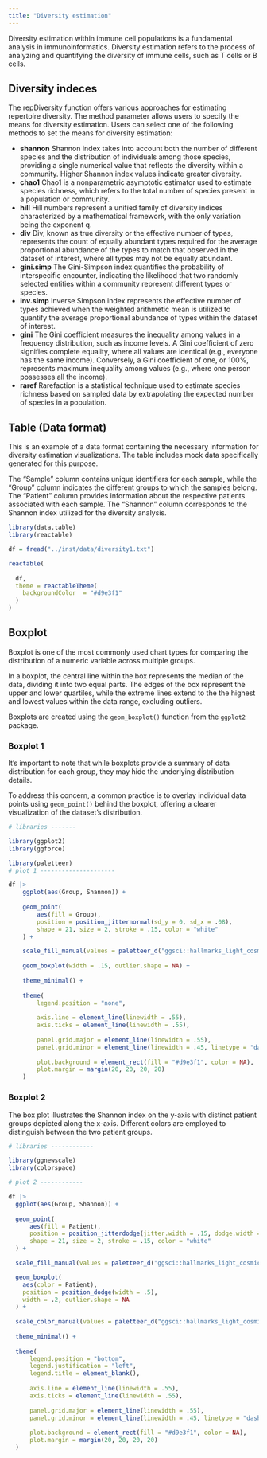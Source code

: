 ```yaml
---
title: "Diversity estimation"
---
```


Diversity estimation within immune cell populations is a fundamental analysis in immunoinformatics. Diversity estimation refers to the process of analyzing and quantifying the diversity of immune cells, such as T cells or B cells.

## Diversity indeces

The repDiversity function offers various approaches for estimating repertoire diversity. The method parameter allows users to specify the means for diversity estimation. Users can select one of the following methods to set the means for diversity estimation:

-   **shannon** Shannon index takes into account both the number of different species and the distribution of individuals among those species, providing a single numerical value that reflects the diversity within a community. Higher Shannon index values indicate greater diversity.
-   **chao1** Chao1 is a nonparametric asymptotic estimator used to estimate species richness, which refers to the total number of species present in a population or community.
-   **hill** Hill numbers represent a unified family of diversity indices characterized by a mathematical framework, with the only variation being the exponent q.
-   **div** Div, known as true diversity or the effective number of types, represents the count of equally abundant types required for the average proportional abundance of the types to match that observed in the dataset of interest, where all types may not be equally abundant.
-   **gini.simp** The Gini-Simpson index quantifies the probability of interspecific encounter, indicating the likelihood that two randomly selected entities within a community represent different types or species.
-   **inv.simp** Inverse Simpson index represents the effective number of types achieved when the weighted arithmetic mean is utilized to quantify the average proportional abundance of types within the dataset of interest.
-   **gini** The Gini coefficient measures the inequality among values in a frequency distribution, such as income levels. A Gini coefficient of zero signifies complete equality, where all values are identical (e.g., everyone has the same income). Conversely, a Gini coefficient of one, or 100%, represents maximum inequality among values (e.g., where one person possesses all the income).
-   **raref** Rarefaction is a statistical technique used to estimate species richness based on sampled data by extrapolating the expected number of species in a population.

## Table (Data format)

This is an example of a data format containing the necessary information for diversity estimation visualizations. The table includes mock data specifically generated for this purpose.

The "Sample" column contains unique identifiers for each sample, while the "Group" column indicates the different groups to which the samples belong. The "Patient" column provides information about the respective patients associated with each sample. The "Shannon" column corresponds to the Shannon index utilized for the diversity analysis.

```r

library(data.table)
library(reactable)

df = fread("../inst/data/diversity1.txt")

reactable(
  
  df, 
  theme = reactableTheme(
    backgroundColor  = "#d9e3f1"
  )
)
```

## Boxplot

Boxplot is one of the most commonly used chart types for comparing the distribution of a numeric variable across multiple groups.

In a boxplot, the central line within the box represents the median of the data, dividing it into two equal parts. The edges of the box represent the upper and lower quartiles, while the extreme lines extend to the the highest and lowest values within the data range, excluding outliers.

Boxplots are created using the `geom_boxplot()` function from the `ggplot2` package.

### Boxplot 1

It's important to note that while boxplots provide a summary of data distribution for each group, they may hide the underlying distribution details.

To address this concern, a common practice is to overlay individual data points using `geom_point()` behind the boxplot, offering a clearer visualization of the dataset's distribution.

```r
# libraries -------

library(ggplot2)
library(ggforce)

library(paletteer)
# plot 1 ---------------------

df |>
    ggplot(aes(Group, Shannon)) +
    
    geom_point(
        aes(fill = Group),
        position = position_jitternormal(sd_y = 0, sd_x = .08),
        shape = 21, size = 2, stroke = .15, color = "white"
    ) +

    scale_fill_manual(values = paletteer_d("ggsci::hallmarks_light_cosmic")) +
    
    geom_boxplot(width = .15, outlier.shape = NA) +
    
    theme_minimal() +
    
    theme(
        legend.position = "none",
        
        axis.line = element_line(linewidth = .55),
        axis.ticks = element_line(linewidth = .55),
        
        panel.grid.major = element_line(linewidth = .55),
        panel.grid.minor = element_line(linewidth = .45, linetype = "dashed"),
        
        plot.background = element_rect(fill = "#d9e3f1", color = NA),
        plot.margin = margin(20, 20, 20, 20)
    )
```

### Boxplot 2

The box plot illustrates the Shannon index on the y-axis with distinct patient groups depicted along the x-axis. Different colors are employed to distinguish between the two patient groups.

```r
# libraries ------------

library(ggnewscale)
library(colorspace)

# plot 2 ------------

df |>
  ggplot(aes(Group, Shannon)) +
    
  geom_point(
      aes(fill = Patient),
      position = position_jitterdodge(jitter.width = .15, dodge.width = .5),
      shape = 21, size = 2, stroke = .15, color = "white"
  ) +

  scale_fill_manual(values = paletteer_d("ggsci::hallmarks_light_cosmic") |> lighten(.25)) +

  geom_boxplot(
    aes(color = Patient),
    position = position_dodge(width = .5),
    width = .2, outlier.shape = NA
  ) +
  
  scale_color_manual(values = paletteer_d("ggsci::hallmarks_light_cosmic") |> darken(.25)) +
  
  theme_minimal() +
  
  theme(
      legend.position = "bottom",
      legend.justification = "left",
      legend.title = element_blank(),
      
      axis.line = element_line(linewidth = .55),
      axis.ticks = element_line(linewidth = .55),
      
      panel.grid.major = element_line(linewidth = .55),
      panel.grid.minor = element_line(linewidth = .45, linetype = "dashed"),
      
      plot.background = element_rect(fill = "#d9e3f1", color = NA),
      plot.margin = margin(20, 20, 20, 20)
  )
```
